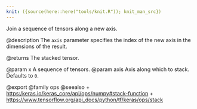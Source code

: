 ```yaml
---
knit: ({source(here::here("tools/knit.R")); knit_man_src})
---
```

Join a sequence of tensors along a new axis.

@description
The `axis` parameter specifies the index of the new axis in the
dimensions of the result.

@returns
    The stacked tensor.

@param x A sequence of tensors.
@param axis Axis along which to stack. Defaults to `0`.

@export
@family ops
@seealso
+ <https:/keras.io/keras_core/api/ops/numpy#stack-function>
+ <https://www.tensorflow.org/api_docs/python/tf/keras/ops/stack>
